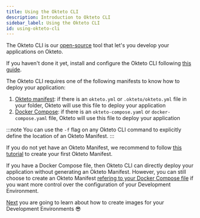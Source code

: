 ```yaml
---
title: Using the Okteto CLI
description: Introduction to Okteto CLI
sidebar_label: Using the Okteto CLI
id: using-okteto-cli
---
```



The Okteto CLI is our [open-source](https://github.com/okteto/okteto) tool that let's you develop your applications on Okteto.

If you haven't done it yet, install and configure the Okteto CLI following [this guide](get-started/install-okteto-cli.mdx).

The Okteto CLI requires one of the following manifests to know how to deploy your application:

1. [Okteto manifest](manifest/overview-manifest.mdx): if there is an `okteto.yml` or `.okteto/okteto.yml` file in your folder, Okteto will use this file to deploy your application
1. [Docker Compose](reference/docker-compose.mdx): if there is an `okteto-compose.yaml` or `docker-compose.yaml` file, Okteto will use this file to deploy your application

:::note
You can use the `-f` flag on any Okteto CLI command to explicitly define the location of an Okteto Manifest.
:::

If you do not yet have an Okteto Manifest, we recommend to follow [this tutorial](get-started/deploy-your-app/index.mdx) to create your first Okteto Manifest.

If you have a Docker Compose file, then Okteto CLI can directly deploy your application without generating an Okteto Manifest.
However, you can still choose to create an Okteto Manifest [refering to your Docker Compose file](https://www.okteto.com/docs/reference/okteto-manifest.mdx#deploy-with-docker-compose) if you want more control over the configuration of your Development Environment.

[Next](deploy/development-environments.mdx) you are going to learn about how to create images for your Development Environments 😎
